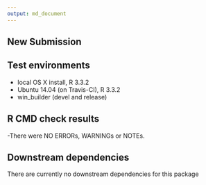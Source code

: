 ```yaml
---
output: md_document
---
```

## New Submission 

## Test environments
* local OS X install, R 3.3.2
* Ubuntu 14.04 (on Travis-CI), R 3.3.2
* win_builder (devel and release)


## R CMD check results

 -There were NO ERRORs, WARNINGs or NOTEs.
 
## Downstream dependencies
   There are currently no downstream dependencies for this package

